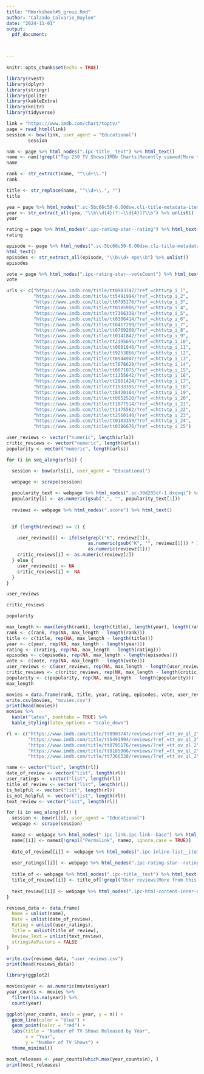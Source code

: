 ```yaml
---
title: "RWorksheet#5_group.Rmd"
author: "Calzado_Calvario_Baylon"
date: "2024-11-01"
output:
  pdf_document:


  
---
```


```r
knitr::opts_chunk$set(echo = TRUE)
```

```r
library(rvest)
library(dplyr)
library(stringr)
library(polite)
library(kableExtra)
library(knitr)
library(tidyverse)

link = "https://www.imdb.com/chart/toptv/"
page = read_html(link)
session <- bow(link, user_agent = "Educational") 
        session
```

```r
nam <- page %>% html_nodes(".ipc-title__text") %>% html_text()
name <- nam[!grepl("Top 250 TV Shows|IMDb Charts|Recently viewed|More to explore", nam, ignore.case = TRUE)]
name
```
```r
rank <- str_extract(name, "^\\d+\\.")
rank
```


```r
title <- str_replace(name, "^\\d+\\.", "")
title
```


```r
yea = page %>% html_nodes(".sc-5bc66c50-6.OOdsw.cli-title-metadata-item") %>% html_text()
year <- str_extract_all(yea, "\\b\\d{4}(?:–\\d{4})?\\b") %>% unlist()
year
```


```r
rating = page %>% html_nodes(".ipc-rating-star--rating") %>% html_text()
rating
```


```r
episode <- page %>% html_nodes(".sc-5bc66c50-6.OOdsw.cli-title-metadata-item") %>%
html_text()
episodes <- str_extract_all(episode, "\\b\\d+ eps\\b") %>% unlist()
episodes
```

```r
vote = page %>% html_nodes(".ipc-rating-star--voteCount") %>% html_text()
vote
```
```r
urls <- c("https://www.imdb.com/title/tt0903747/?ref_=chttvtp_i_1", 
          "https://www.imdb.com/title/tt5491994/?ref_=chttvtp_i_2",
          "https://www.imdb.com/title/tt0795176/?ref_=chttvtp_i_3",
          "https://www.imdb.com/title/tt0185906/?ref_=chttvtp_i_4",
          "https://www.imdb.com/title/tt7366338/?ref_=chttvtp_i_5",
          "https://www.imdb.com/title/tt0306414/?ref_=chttvtp_i_6",
          "https://www.imdb.com/title/tt0417299/?ref_=chttvtp_i_7",
          "https://www.imdb.com/title/tt6769208/?ref_=chttvtp_i_8",
          "https://www.imdb.com/title/tt0141842/?ref_=chttvtp_i_9",
          "https://www.imdb.com/title/tt2395695/?ref_=chttvtp_i_10",
          "https://www.imdb.com/title/tt0081846/?ref_=chttvtp_i_11",
          "https://www.imdb.com/title/tt9253866/?ref_=chttvtp_i_12",
          "https://www.imdb.com/title/tt0944947/?ref_=chttvtp_i_13",
          "https://www.imdb.com/title/tt7678620/?ref_=chttvtp_i_14",
          "https://www.imdb.com/title/tt0071075/?ref_=chttvtp_i_15",
          "https://www.imdb.com/title/tt1355642/?ref_=chttvtp_i_16",
          "https://www.imdb.com/title/tt2861424/?ref_=chttvtp_i_17",
          "https://www.imdb.com/title/tt1533395/?ref_=chttvtp_i_18",
          "https://www.imdb.com/title/tt8420184/?ref_=chttvtp_i_19",
          "https://www.imdb.com/title/tt0052520/?ref_=chttvtp_i_20",
          "https://www.imdb.com/title/tt1877514/?ref_=chttvtp_i_21",
          "https://www.imdb.com/title/tt1475582/?ref_=chttvtp_i_22",
          "https://www.imdb.com/title/tt2560140/?ref_=chttvtp_i_23",
          "https://www.imdb.com/title/tt0103359/?ref_=chttvtp_i_24",
          "https://www.imdb.com/title/tt0386676/?ref_=chttvtp_i_25")

user_reviews <- vector("numeric", length(urls))
critic_reviews <- vector("numeric", length(urls))
popularity <- vector("numeric", length(urls))
```


```r
for (i in seq_along(urls)) {

  session <- bow(urls[i], user_agent = "Educational")

  webpage <- scrape(session)
  
  popularity_text <- webpage %>% html_nodes(".sc-39d285cf-1.dxqvqi") %>% html_text()
  popularity[i] <- as.numeric(gsub(",", "", popularity_text[1]))
  
  reviewz <- webpage %>% html_nodes(".score") %>% html_text()
  

  if (length(reviewz) >= 2) {

    user_reviews[i] <- ifelse(grepl("K", reviewz[1]), 
                              as.numeric(gsub("K", "", reviewz[1])) * 1000, 
                              as.numeric(reviewz[1]))
    critic_reviews[i] <- as.numeric(reviewz[2])
  } else {
    user_reviews[i] <- NA
    critic_reviews[i] <- NA
  }
}
```


```r
user_reviews

critic_reviews

popularity
```

```r
max_length <- max(length(rank), length(title), length(year), length(rating), length(episodes), length(vote))
rank <- c(rank, rep(NA, max_length - length(rank)))
title <- c(title, rep(NA, max_length - length(title)))
year <- c(year, rep(NA, max_length - length(year)))
rating <- c(rating, rep(NA, max_length - length(rating)))
episodes <- c(episodes, rep(NA, max_length - length(episodes)))
vote <- c(vote, rep(NA, max_length - length(vote)))
user_reviews <- c(user_reviews, rep(NA, max_length - length(user_reviews)))
critic_reviews <- c(critic_reviews, rep(NA, max_length - length(critic_reviews)))
popularity <- c(popularity, rep(NA, max_length - length(popularity)))
max_length
```
```r
movies = data.frame(rank, title, year, rating, episodes, vote, user_reviews, critic_reviews, popularity, stringsAsFactors = FALSE)
write.csv(movies, "movies.csv")
print(head(movies))
movies %>%
  kable("latex", booktabs = TRUE) %>%
  kable_styling(latex_options = "scale_down")
```

```r
rl <- c("https://www.imdb.com/title/tt0903747/reviews/?ref_=tt_ov_ql_2", 
        "https://www.imdb.com/title/tt5491994/reviews/?ref_=tt_ov_ql_2",
        "https://www.imdb.com/title/tt0795176/reviews/?ref_=tt_ov_ql_2",
        "https://www.imdb.com/title/tt0185906/reviews/?ref_=tt_ov_ql_2",
        "https://www.imdb.com/title/tt7366338/reviews/?ref_=tt_ov_ql_2")

name <- vector("list", length(rl))
date_of_review <- vector("list", length(rl))
user_ratings <- vector("list", length(rl))
title_of_review <- vector("list", length(rl))
is_helpful <- vector("list", length(rl))
is_not_helpful <- vector("list", length(rl))
text_review <- vector("list", length(rl))
```


```r
for (i in seq_along(rl)) {
  session <- bow(rl[i], user_agent = "Educational")
  webpage <- scrape(session)

  namez <- webpage %>% html_nodes(".ipc-link.ipc-link--base") %>% html_text(trim = TRUE) %>% head(40)
  name[[i]] <- namez[!grepl("Permalink", namez, ignore.case = TRUE)]
  
  date_of_review[[i]] <- webpage %>% html_nodes(".ipc-inline-list__item.review-date") %>% html_text(trim = TRUE) %>% head(20)
  
  user_ratings[[i]] <- webpage %>% html_nodes(".ipc-rating-star--rating") %>% html_text(trim = TRUE) %>% head(20)
  
  title_of <- webpage %>% html_nodes(".ipc-title__text") %>% html_text(trim = TRUE) %>% head(21)
  title_of_review[[i]] <- title_of[!grepl("User reviews|More from this title|More to explore|Recently viewed" , title_of, ignore.case = TRUE)]
  
  text_review[[i]] <- webpage %>% html_nodes(".ipc-html-content-inner-div") %>% html_text(trim = TRUE) %>% head(20)
}
```

```r
reviews_data <- data.frame(
  Name = unlist(name),
  Date = unlist(date_of_review),
  Rating = unlist(user_ratings),
  Title = unlist(title_of_review),
  Review_Text = unlist(text_review),
  stringsAsFactors = FALSE
)
```


```r
write.csv(reviews_data, "user_reviews.csv")
print(head(reviews_data))


```




```r
library(ggplot2)

movies$year <- as.numeric(movies$year)
year_counts <- movies %>%
  filter(!is.na(year)) %>%
  count(year)

ggplot(year_counts, aes(x = year, y = n)) +
  geom_line(color = "blue") +
  geom_point(color = "red") +
  labs(title = "Number of TV Shows Released by Year",
       x = "Year",
       y = "Number of TV Shows") +
  theme_minimal()

most_releases <- year_counts[which.max(year_counts$n), ]
print(most_releases)
```






